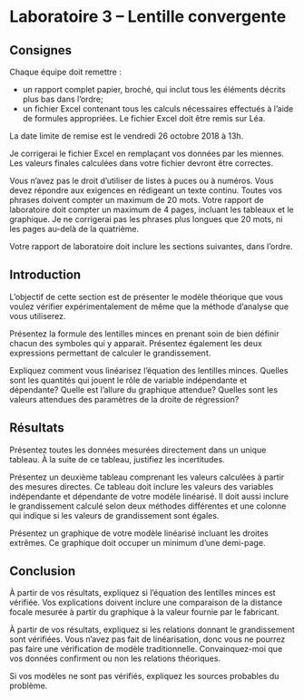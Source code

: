 # Laboratoire 3 – Lentille convergente {-}

## Consignes {-}
Chaque équipe doit remettre :

  - un rapport complet papier, broché, qui inclut tous les éléments décrits
    plus bas dans l'ordre;
  - un fichier Excel contenant tous les calculs nécessaires effectués à l'aide
    de formules appropriées. Le fichier Excel doit être remis sur Léa.

La date limite de remise est le vendredi 26 octobre 2018 à 13h.

Je corrigerai le fichier Excel en remplaçant vos données par les miennes. Les
valeurs finales calculées dans votre fichier devront être correctes.

Vous n'avez pas le droit d'utiliser de listes à puces ou à numéros. Vous
devez répondre aux exigences en rédigeant un texte continu. Toutes vos
phrases doivent compter un maximum de 20 mots.  Votre rapport de laboratoire
doit compter un maximum de 4 pages, incluant les tableaux et le graphique.
Je ne corrigerai pas les phrases plus longues que 20 mots, ni les pages
au-delà de la quatrième.

Votre rapport de laboratoire doit inclure les sections suivantes, dans
l'ordre. 

## Introduction {-}

L'objectif de cette section est de présenter le modèle théorique que vous
voulez vérifier expérimentalement de même que la méthode d'analyse que vous
utiliserez.

Présentez la formule des lentilles minces en prenant soin de bien définir
chacun des symboles qui y apparait. Présentez également les deux expressions
permettant de calculer le grandissement.

Expliquez comment vous linéarisez l'équation des lentilles minces. Quelles
sont les quantités qui jouent le rôle de variable indépendante et dépendante?
Quelle est l'allure du graphique attendue? Quelles sont les valeurs attendues
des paramètres de la droite de régression?

## Résultats {-}

Présentez toutes les données mesurées directement dans un unique tableau. À
la suite de ce tableau, justifiez les incertitudes.

Présentez un deuxième tableau comprenant les valeurs calculées à partir des
mesures directes. Ce tableau doit inclure les valeurs des variables
indépendante et dépendante de votre modèle linéarisé. Il doit aussi inclure
le grandissement calculé selon deux méthodes différentes et une colonne qui
indique si les valeurs de grandissement sont égales.

Présentez un graphique de votre modèle linéarisé incluant les droites
extrêmes. Ce graphique doit occuper
un minimum d'une demi-page.

## Conclusion {-}

À partir de vos résultats, expliquez si l'équation des lentilles minces est
vérifiée. Vos explications doivent inclure une comparaison de la distance
focale mesurée à partir du graphique à la valeur fournie par le fabricant.

À partir de vos résultats, expliquez si les relations donnant le
grandissement sont vérifiées. Vous n'avez pas fait de linéarisation, donc
vous ne pourrez pas faire une vérification de modèle traditionnelle.
Convainquez-moi que vos données confirment ou non les relations théoriques.

Si vos modèles ne sont pas vérifiés, expliquez les sources probables
du problème.
